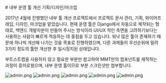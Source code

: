 
<LayoutBase type="mdx" date="2017.04">
  # 내부 운영 툴 개선 기획/디자인/마크업

  2017년 4월에 진행했던 내부 툴 개선 프로젝트에서 프로젝트 문서 관리, 기획, 와이어프레임, 디자인, 마크업을 맡았습니다. 현재 운영 툴은 Django에서 자동으로 제작되는 형태로, 백엔드 개발자분이 만들어 주시는 방식이라 UI/UX 적인 측면을 고려하기보다는 사용하는 사람이 빠르게 적응하는 데 중점을 두고 있습니다. 워낙 많은 툴이 존재하기 때문에 하나씩 개선해 나가는 것을 목표로 진행하였으며, 다른 과제들의 우선순위에 밀려 3가지 정도의 툴만 개선한 후 일시정지된 상태입니다.

  부트스트랩을 사용하지 않고 필요한 부분만 참고하여 MMT만의 컴포넌트를 제작하는 과정이 흥미로웠으며, 내부 운영 툴이므로 부분 스크린샷만 첨부합니다.

  ![admin.png](/images/exprience/mmt/admin1.png)
  ![admin.png](/images/exprience/mmt/admin2.png)
  ![admin.png](/images/exprience/mmt/admin3.png)
  ![admin.png](/images/exprience/mmt/admin4.png)
  ![admin.png](/images/exprience/mmt/admin5.png)
</LayoutBase>